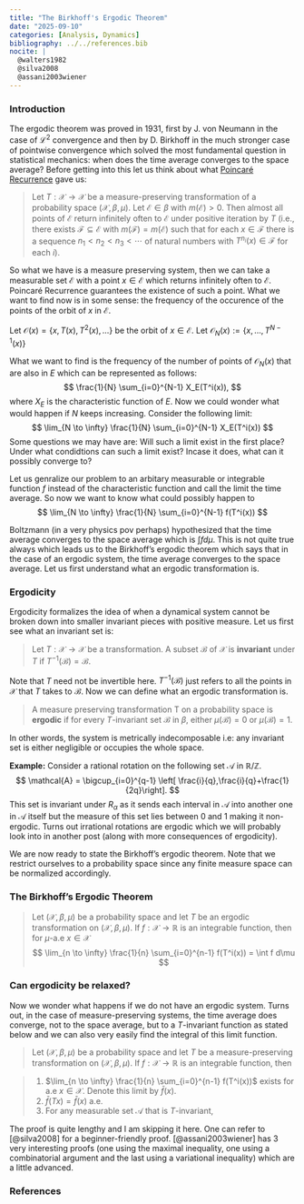 ```yaml
---
title: "The Birkhoff's Ergodic Theorem"
date: "2025-09-10"
categories: [Analysis, Dynamics]
bibliography: ../../references.bib
nocite: |
  @walters1982
  @silva2008
  @assani2003wiener
---
```


### Introduction

The ergodic theorem was proved in 1931, first by J. von Neumann in the case of ${\mathcal{L}}^2$ convergence and then by D. Birkhoff in the much stronger case of pointwise convergence which solved the most fundamental question in statistical mechanics: when does the time average converges to the space average? Before getting into this let us think about what [Poincaré Recurrence](\posts\my-first-post) gave us:

> Let $T : \mathcal{X} \to \mathcal{X}$ be a measure-preserving transformation of a probability space $(\mathcal{X}, \beta, \mu)$. Let $\mathcal{E} \in \beta$ with $m(\mathcal{E}) > 0$. Then almost all points of $\mathcal{E}$ return infinitely often to $\mathcal{E}$ under positive iteration by $T$ (i.e., there exists $\mathcal{F} \subseteq \mathcal{E}$ with $m(\mathcal{F}) = m(\mathcal{E})$ such that for each $x \in \mathcal{F}$ there is a sequence $n_1 < n_2 < n_3 < \cdots$ of natural numbers with $T^{n_i}(x) \in \mathcal{F}$ for each $i$).

So what we have is a measure preserving system, then we can take a measurable set $\mathcal{E}$ with a point $x \in \mathcal{E}$ which returns infinitely often to $\mathcal{E}$. Poincaré Recurrence guarantees the existence of such a point. What we want to find now is in some sense: the frequency of the occurence of the points of the orbit of $x$ in $\mathcal{E}$. 

Let $\mathcal{O}(x) = \{ x, T(x), T^2(x), \dots \}$ be the orbit of $x \in \mathcal{E}$. Let $\mathcal{O}_N(x) := \{ x, \dots , T^{N-1}(x) \}$

What we want to find is the frequency of the number of points of $\mathcal{O}_N(x)$ that are also in $E$ which can be represented as follows:
$$ \frac{1}{N} \sum_{i=0}^{N-1} X_E(T^i(x)), $$
where $X_E$ is the characteristic function of $E$. Now we could wonder what would happen if $N$ keeps increasing. Consider the following limit:
$$ \lim_{N \to \infty} \frac{1}{N} \sum_{i=0}^{N-1} X_E(T^i(x)) $$
Some questions we may have are: Will such a limit exist in the first place? Under what condidtions can such a limit exist? Incase it does, what can it possibly converge to? 

Let us genralize our problem to an arbitary measurable or integrable function $f$ instead of the characteristic function and call the limit the time average. So now we want to know what could possibly happen to $$ \lim_{N \to \infty} \frac{1}{N} \sum_{i=0}^{N-1} f(T^i(x)) $$

Boltzmann (in a very physics pov perhaps) hypothesized that the time average converges to the space average which is $\int f d\mu$. This is not quite true always which leads us to the Birkhoff's ergodic theorem which says that in the case of an ergodic system, the time average converges to the space average. Let us first understand what an ergodic transformation is.

### Ergodicity

Ergodicity formalizes the idea of when a dynamical system cannot be broken down into smaller invariant pieces with positive measure. Let us first see what an invariant set is:

> Let $T: \mathcal{X} \rightarrow \mathcal{X}$ be a transformation. A subset $\mathcal{B}$ of $\mathcal{X}$ is **invariant** under $T$ if $T^{-1}(\mathcal{B})=\mathcal{B}$.

Note that $T$ need not be invertible here. $T^{-1}(\mathcal{B})$ just refers to all the points in $\mathcal{X}$ that $T$ takes to $\mathcal{B}$. Now we can define what an ergodic transformation is.

> A measure preserving transformation T on a probability space is **ergodic** if for every $T$-invariant set $\mathcal{B}$ in $\beta$, either $\mu(\mathcal{B})=0$ or $\mu(\mathcal{B})=1$. 

In other words, the system is metrically indecomposable i.e: any invariant set is either negligible or occupies the whole space.

**Example:** Consider a rational rotation on the following set $\mathcal{A}$ in $\mathbb{R}/\mathbb{Z}$. 
$$
\mathcal{A} = \bigcup_{i=0}^{q-1} \left[ \frac{i}{q},\frac{i}{q}+\frac{1}{2q}\right].
$$
This set is invariant under $R_\alpha$ as it sends each interval in $\mathcal{A}$ into another one in $\mathcal{A}$ itself but the measure of this set lies between $0$ and $1$ making it non-ergodic. Turns out irrational rotations are ergodic which we will probably look into in another post (along with more consequences of ergodicity).

We are now ready to state the Birkhoff's ergodic theorem. Note that we restrict ourselves to a probability space since any finite measure space can be normalized accordingly.

### The Birkhoff's Ergodic Theorem

> Let $(\mathcal{X},\beta,\mu)$ be a probability space and let $T$ be an ergodic transformation on $(\mathcal{X},\beta,\mu)$. If $f: \mathcal{X} \to \mathbb{R}$ is an integrable function, then for $\mu$-a.e $x \in \mathcal{X}$
> $$
    \lim_{n \to \infty} \frac{1}{n} \sum_{i=0}^{n-1} f(T^i(x)) = \int f d\mu 
  $$

### Can ergodicity be relaxed?

Now we wonder what happens if we do not have an ergodic system. Turns out, in the case of measure-preserving systems, the time average does converge, not to the space average, but to a $T$-invariant function as stated below and we can also very easily find the integral of this limit function.

> Let $(\mathcal{X},\beta,\mu)$ be a probability space and let $T$ be a measure-preserving transformation on $(\mathcal{X},\beta,\mu)$. If $f: \mathcal{X} \to \mathbb{R}$ is an integrable function, then  

> 1. $\lim_{n \to \infty} \frac{1}{n} \sum_{i=0}^{n-1} f(T^i(x))$ exists for a.e $x \in \mathcal{X}$. Denote this limit by $\bar{f}(x)$.  
> 2. $\bar{f}(Tx) = \bar{f}(x)$ a.e.  
> 3. For any measurable set $\mathcal{A}$ that is $T$-invariant,  
>    \begin{equation*}
        \int_{\mathcal{A}} f d\mu = \int_{\mathcal{A}} \bar{f} d\mu.
    \end{equation*}

The proof is quite lengthy and I am skipping it here. One can refer to [@silva2008] for a beginner-friendly proof. [@assani2003wiener] has 3 very interesting proofs (one using the maximal inequality, one using a combinatorial argument and the last using a variational inequality) which are a little advanced.

### References

